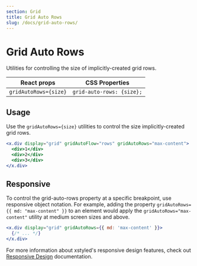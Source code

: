 ```yaml
---
section: Grid
title: Grid Auto Rows
slug: /docs/grid-auto-rows/
---
```


# Grid Auto Rows

Utilities for controlling the size of implicitly-created grid rows.

<carbon-ad />

| React props           | CSS Properties            |
| --------------------- | ------------------------- |
| `gridAutoRows={size}` | `grid-auto-rows: {size};` |

## Usage

Use the `gridAutoRows={size}` utilities to control the size implicitly-created grid rows.

```jsx
<x.div display="grid" gridAutoFlow="rows" gridAutoRows="max-content">
  <div>1</div>
  <div>2</div>
  <div>3</div>
</x.div>
```

## Responsive

To control the grid-auto-rows property at a specific breakpoint, use responsive object notation. For example, adding the property `gridAutoRows={{ md: "max-content" }}` to an element would apply the `gridAutoRows="max-content"` utility at medium screen sizes and above.

```jsx
<x.div display="grid" gridAutoRows={{ md: 'max-content' }}>
  {/* ... */}
</x.div>
```

For more information about xstyled's responsive design features, check out [Responsive Design](/docs/responsive-design/) documentation.
